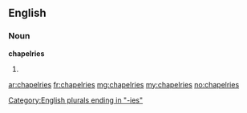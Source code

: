 ==English==

===Noun===
'''chapelries'''

# {{plural of|chapelry}}

[[Category:English plurals ending in "-ies"]]

[[ar:chapelries]]
[[fr:chapelries]]
[[mg:chapelries]]
[[my:chapelries]]
[[no:chapelries]]